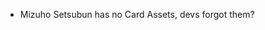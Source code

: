 

* Mizuho Setsubun has no Card Assets, devs forgot them?



{{ShipCardKai|Akitsushima/New Year|size=150px}}
{{ShipCardKai|Akitsushima/New Year 2017|size=150px}}


{{ShipCardKai|Sazanami/Xmas|size=150px}}
{{ShipCardKai|Sazanami/Xmas 2014|size=150px}}
{{ShipCardKai|Sazanami/Xmas 2015|size=150px}}
{{ShipCardKai|Sazanami/Xmas 2016|size=150px}}
<br>
{{ShipCardKai|Sazanami/Kai Xmas 2016|size=150px}}
<br>
{{ShipCardKai|Sazanami/Xmas| damaged=true | layers=status_medium_damage|size=150px}}
{{ShipCardKai|Sazanami/Xmas 2014| damaged=true | layers=status_medium_damage|size=150px}}
{{ShipCardKai|Sazanami/Xmas 2015| damaged=true | layers=status_medium_damage|size=150px}}
{{ShipCardKai|Sazanami/Xmas 2016| damaged=true | layers=status_medium_damage|size=150px}}
<br>
{{ShipCardKai|Sazanami/Kai Xmas 2016| damaged=true | layers=status_medium_damage|size=150px}}

{{ShipCardKai|Mutsuki/Valentine|size=150px}}
{{ShipCardKai|Shigure/Kai Ni Valentine|size=150px}}

{{clear}}


{{ShipCardListKai
|!dd
|custom_row_dd_content = ==[[:Category:Destroyers|Destroyer (DD)]]==
|~
|!mutsuki
|custom_row_mutsuki_content = ===[[:Category:Mutsuki Class|''Mutsuki''-class]]===
|Mutsuki/Valentine
|Kisaragi/Valentine
|Yayoi/Valentine
|~
|Uzuki/Valentine
|Uzuki/Mackerel Pike Festival
|~
|Minazuki/Valentine
|~
|!fubuki
|custom_row_fubuki_content = ===[[:Category:Fubuki Class|''Fubuki''-class]]===
|Fubuki/Akimatsuri Happi
|Fubuki/Kai Ni Akimatsuri Happi
|~
|Murakumo/Valentine
|Isonami/Big Sight
|~
|Uranami/Setsubun
|Uranami Naval Review
|~
|!ayanami
|custom_row_ayanami_content = ===[[:Category:Ayanami Class|''Ayanami''-class]]===
|Ayanami/Yukata
|Shikinami/Yukata
|Amagiri/Autumn Casual
|~
|Sagiri/Mackerel Pike Festival
|Sagiri/Autumn Casual
|Sagiri/Late Fall Casual
|~
|Oboro/Summer
|Oboro/Summer 2016
|Oboro/Kai Summer 2016
|Oboro/Yukata
|Oboro/Valentine
|~
|Akebono/Valentine
|Akebono/Summer
|Akebono/Summer 2016
|Akebono/Mackerel Pike Festival
|Akebono/End of Year
|Akebono/End of Year 2015
|Akebono/Rainy
|~
|Sazanami/Xmas 2014
|Sazanami/Xmas 2015
|Sazanami/Xmas 2016
|Sazanami/Summer
|Sazanami/Rainy 2017
|Sazanami/Kai Xmas 2016
|~
|Ushio/Summer
|Ushio/Kai Ni Summer
|Ushio/Mackerel Pike Festival
|Ushio/Kai Ni Mackerel Pike Festival
|Ushio/New Year
|Ushio/Kai Ni New Year
|Ushio/Hinamatsuri
|Ushio/Kai Ni Hinamatsuri
|~
|!akatsuki
|custom_row_akatsuki_content = ===[[:Category:Akatsuki Class|''Akatsuki''-class]]===
|Verniy/Mackerel Pike Festival
|Ikazuchi/Yukata
|Inazuma/Yukata
|~
|!hatsuharu
|custom_row_hatsuharu_content = ===[[:Category:Hatsuharu Class|''Hatsuharu''-class]]===
|Nenohi/New Year
|~
|!shiratsuyu
|custom_row_shiratsuyu_content = ===[[:Category:Shiratsuyu Class|''Shiratsuyu''-class]]===
|Shiratsuyu/Yukata
|Shiratsuyu/Kai Summer
|Shiratsuyu/Autumn Casual
|~
|Shigure/Kai Ni Valentine
|Shigure/Kai Ni Xmas
|Shigure/Kai Ni Summer
|Shigure/Kai Ni Mackerel Pike Festival
|~
|Murasame/Kai Summer
|Murasame/Kai Rainy
|Murasame/Mackerel Pike Festival
|~
|Yuudachi/Kai Ni Summer
|Yuudachi/Kai Ni New Year
|Yuudachi/Kai Ni Rainy
|~
|Harusame/Valentine
|Harusame/Fall
|Harusame/Kai Spring
|~
|Umikaze/Summer
|~
|Yamakaze/New Year
|Yamakaze/Hinamatsuri
|~
|Kawakaze/Yukata
|Kawakaze/Xmas
|~
|!asashio
|custom_row_asashio_content = ===[[:Category:Asashio Class|''Asashio''-class]]===
|Yamagumo/Christmas
|Asagumo/Xmas
|~
|!kagerou
|custom_row_kagerou_content = ===[[:Category:Kagerou Class|''Kagerou''-class]]===
|Shiranui/Autumn Casual
|Hatsukaze/Xmas
|Urakaze/Yukata
|~
|Isokaze/Mackerel Pike Festival
|Isokaze/Kai Mackerel Pike Festival
|~
|Hamakaze/Valentine
|Hamakaze/Yukata
|~
|Tanikaze/Xmas
|Akigumo/Autumn Casual
|~
|!yuugumo
|custom_row_yuugumo_content = ===[[:Category:Yuugumo Class|''Yuugumo''-class]]===
|Yuugumo/New Year
|Yuugumo/Spring
|Yuugumo/Mackerel Pike Festival
|~
|Makigumo/New Year
|~
|Kazagumo/Summer
|Kazagumo/Setsubun
|Kazagumo/Booth Girl
|~
|Naganami/Spring
|Naganami/Yukata
|Naganami/Fried Rice
|~
|Takanami/Valentine
|Takanami/Rainy
|~
|Fujinami/Yukata
|Fujinami/Autumn Casual
|~
|Okinami/Summer
|~
|Asashimo/Akimatsuri Happi
|Asashimo/Yukata
|~
|Hayashimo/Rainy
|~
|Kiyoshimo/Setsubun
|Kiyoshimo/Rainy
|~
|!akizuki
|custom_row_akizuki_content = ===[[:Category:Akizuki Class|''Akizuki''-class]]===
|Akizuki/Yukata
|~
|!maestrale
|custom_row_maestrale_content = ===[[:Category:Maestrale Class|''Maestrale''-class]]===
|Libeccio/Summer
|Libeccio/Yukata
|Libeccio/Halloween
|~
|!type 1934
|custom_row_type 1934_content = ===[[:Category:Type 1934 Class|''Type 1934''-class]]===
|Z1/Oktoberfest
|Z1/Summer
|~
|Z3/Summer
|~
|!de
|custom_row_de_content = ==[[:Category:Coastal Defense Ships|Coastal Defense Ship (DE)]]==
|~
|!etorofu
|custom_row_etorofu_content = ===[[:Category:Etorofu Class|''Etorofu''-class]]===
|Etorofu/Yukata
|Matsuwa/Yukata
|~
|!cl
|custom_row_cl_content = ==[[:Category:Light Cruisers|Light Cruiser (CL)]]==
|~
|!tenryuu
|custom_row_tenryuu_content = ===[[:Category:Tenryuu Class|''Tenryuu''-class]]===
|Tenryuu/Summer
|Tatsuta/Summer
|~
|!kuma
|custom_row_kuma_content = ===[[:Category:Kuma Class|''Kuma''-class]]===
|Kuma/Yukata
|Kuma/Xmas
|~
|Tama/Yukata
|Tama/Mackerel Pike Festival
|~
|!nagara
|custom_row_nagara_content = ===[[:Category:Nagara Class|''Nagara''-class]]===
|Nagara/Yukata
|Isuzu/Summer
|Natori/Yukata
|Yura/Yukata
|Yura/Kai Ni Yukata
|~
|!sendai
|custom_row_sendai_content = ===[[:Category:Sendai Class|''Sendai''-class]]===
|Sendai/Autumn Casual
|Jintsuu/Kai Ni Yukata
|~
|Naka/Xmas
|Naka/Kai Ni Xmas
|~
|!yuubari
|custom_row_yuubari_content = ===[[Yuubari|''Yuubari'']]===
|Yuubari/Rainy
|~
|!ooyodo
|custom_row_ooyodo_content = ===[[Ooyodo|''Ooyodo'']]===
|Ooyodo/New Year
|Ooyodo/Kai New Year
|~
|Ooyodo/Kai Yukata
|~
|Ooyodo/Xmas
|Ooyodo/Kai Xmas
|~
|Ooyodo/Summer
|Ooyodo/Kai Summer
|Ooyodo/Kai Summer 2017
|~
|!ct
|custom_row_ct_content =  ==[[:Category:Training Cruisers|Training Cruiser (CT)]]==
|~
|!katori
|custom_row_katori_content =  ===[[:Category:Katori Class|''Katori''-class]]=== 
|Katori/New Year
|~
|Kashima/Valentine
|Kashima/Xmas
|~
|!ca
|custom_row_ca_content = ==[[:Category:Heavy Cruisers|Heavy Cruiser (CA)]]==
|~
|!furutaka
|custom_row_furutaka_content = ===[[:Category:Furutaka Class|''Furutaka''-class]]===
|Furutaka/Yukata
|~
|!aoba
|custom_row_aoba_content = ===[[:Category:Aoba Class|''Aoba''-class]]===
|Kinugasa/Kai Ni Valentine
|~
|!mogami
|custom_row_mogami_content = ===[[:Category:Mogami Class|''Mogami''-class]]===
|Mogami/Rainy
|Mogami/Summer
|~
|Mikuma/Summer
|Mikuma/Summer 2017
|~
|Suzuya/Xmas
|Kumano/Xmas
|~
|!zara
|custom_row_zara_content = ===[[:Category:Zara Class|''Zara''-class]]===
|Zara/Mackerel Pike Festival
|~
|!cav
|custom_row_cav_content = ==[[:Category:Aviation Cruisers|Aviation Cruiser (CAV)]]==
|~
|!tone
|custom_row_tone_content = ===[[:Category:Tone Class|''Tone''-class]]===
|Tone/Kai Ni Xmas
|Chikuma/Kai Ni Xmas
|~
|!bb
|custom_row_bb_content = ==[[:Category:Battleships|Battleship (BB)]]== 
|~
|!kongou
|custom_row_kongou_content = ===[[:Category:Kongou Class|''Kongou''-class]]===
|Haruna/Kai Ni Summer
|~
|!fusou
|custom_row_fusou_content = ===[[:Category:Fusou Class|''Fusou''-class]]===
|Fusou/New Year
|Fusou/Summer
|Fusou/Mackerel Pike Festival
|Fusou/Rainy 2017
|Fusou/Zuiun
|~
|Yamashiro/New Year
|Yamashiro/Summer
|Yamashiro/Zuiun
|~
|!nagato
|custom_row_nagato_content = ===[[:Category:Nagato Class|''Nagato''-class]]===
|Mutsu/Yukata
|~
|!yamato
|custom_row_yamato_content = ===[[:Category:Yamato Class|''Yamato''-class]]===
|Yamato/Summer
|~
|!vittorio veneto
|custom_row_vittorio veneto_content = ===[[:Category:Vittorio Veneto Class|''Vittorio Veneto''-class]]===
|Littorio/Summer
|Littorio/Xmas
|~
|Italia/Summer
|Italia/Xmas
|~
|Roma/Halloween
|~
|!iowa
|custom_row_iowa_content = ===[[:Category:Iowa Class|''Iowa''-class]]===
|Iowa/New Year
|~
|!richelieu
|custom_row_richelieu_content = ===[[:Category:Richelieu Class|''Richelieu''-class]]===
|Richelieu/Autumn Casual
|~
|!cvl
|custom_row_cvl_content = ==[[:Category:Light Carriers|Light Aircraft Carrier (CVL)]]==
|~
|!cvl various
|custom_row_cvl various_content = ===Light Carriers (Various Types)===
|Houshou/New Year
|~
|Ryuujou/Xmas
|Ryuujou/Kai Ni Xmas
|~
|Ryuuhou/Summer
|Ryuuhou/Mackerel Pike Festival
|~
|!shouhou
|custom_row_shouhou_content = ===[[:Category:Shouhou Class|''Shouhou''-class]]===
|Shouhou/Rainy
|~
|Zuihou/New Year
|Zuihou/Kai New Year
|~
|!cv
|custom_row_cv_content = ==[[:Category:Standard Carriers|Regular Aircraft Carrier (CV)]]==
|~
|!cv various
|custom_row_cv various_content = ===Aircraft Carriers (Various Types)===
|~
|Souryuu/Autumn Casual
|~
|!unryuu
|custom_row_unryuu_content = ===[[:Category:Unryuu Class|''Unryuu''-class]]===
|Amagi/New Year
|~
|!ssv
|custom_row_ssv_content = ==Submarine Aircraft Carrier (SSV)==
|~
|!i-400
|custom_row_i-400_content = ===[[:Category:I-400 Class|''I-400''-class]]===
|I-401/New Year
|I-401/Summer
|~
|!ss
|custom_row_ss_content = ==[[:Category:Submarines|Submarine (SS)]]==
|~
|!ro
|custom_row_ro_content = ===RO-500===
|Ro-500/Summer
|~
|!stv
|custom_row_stv_content = ===[[:Category:Submergence Transport Vehicle|Type 3 Submergence Transport Vehicle]]===
|Maruyu/Xmas
|~
|!ixc
|custom_row_ixc_content = ===[[:Category:Type IXC Class|Type IXC]]===
|U-511/Summer
|~
|!av
|custom_row_av_content = ==[[:Category:Seaplane Tenders|Seaplane Tender (AV)]]==
|~
|!chitose
|custom_row_chitose_content = ===[[:Category:Chitose Class|''Chitose''-class]]===
|Chitose/Fall
|Chitose/Rainy
|~
|Chiyoda/Fall
|Chiyoda/Rainy
|~
|!mizuho
|custom_row_mizuho_content = ===[[:Category:Mizuho Class|''Mizuho''-class]]===
|Mizuho/Yukata
|Mizuho/New Year
|Mizuho/Setsubun
|Mizuho/Valentine
|Mizuho/Spring
|Mizuho/Rainy
|Mizuho/Summer
|Mizuho/Xmas
|Mizuho/Hinamatsuri
|Mizuho/Halloween
|~
|!akitsushima
|custom_row_akitsushima_content = ===[[:Category:Akitsushima Class|''Akitsushima''-class]]===
|Akitsushima/New Year
|Akitsushima/New Year 2017
|~
|!kamoi
|Kamoi/Kai Rainy 2017
|Kamoi/Kai Yukata
|~
|!commandant teste
|custom_row_commandant teste_content = ===[[:Category:Commandant Teste Class|''Commandant Teste''-class]]===
|Commandant Teste/Valentine
|Commandant Teste/Xmas
|Commandant Teste/Setsubun
|Commandant Teste/Hinamatsuri
|Commandant Teste/Summer
|~
|!as
|custom_row_as_content = ==[[:Category:Auxiliary Ship|Submarine Tender (AS)]]==
|~
|!taigei
|custom_row_Taigei_content = Taigei
|Taigei/New Year
|Taigei/Summer
|Taigei/Mackerel Pike Festival
|~
|!lha
|custom_row_lha_content = ==[[:Category:Amphibious|Amphibious Assault Ship (LHA)]]==
|~
|!hei
|custom_row_hei_content = ===[[:Category:Hei Class|''Akitsu Maru''-class]]===
|Akitsu Maru/Mackerel Pike Festival
|~
|!ao
|custom_row_ao_content = ==[[:Category:Auxiliary Ship|Fleet Oiler (AO)]]==
|~
|!kamoi
|custom_row_kamoi_content = ===[[:Category:Kamoi Class|''Kamoi''-class]]===
|Kamoi/Rainy 2017
|Kamoi/Kai Bo Rainy 2017
|Kamoi/Yukata
|Kamoi/Kai Bo Yukata
|~
|!hayasui
|custom_row_hayasui_content = ===[[:Category:Revised Kazahaya Class|Revised ''Kazahaya''-class]]===
|Hayasui/Zuiun
|~
|!ar
|custom_row_ar_content = ==[[:Category:Auxiliary Ship|Repair Ship (AR)]]==
|~
|!akashi
|custom_row_akashi_content = ===[[:Category:Akashi Class|''Akashi''-class]]===
|Akashi/New Year
|Akashi/Kai New Year
|Akashi/Kai Summer
|Akashi/Xmas
|Akashi/Kai Xmas
|Akashi/Setsubun
|Akashi/Kai Setsubun
|Akashi/Tekkotsu Bancho
|Akashi/Kai Tekkotsu Bancho
|column_count = false
}}
{{Shiplist}}